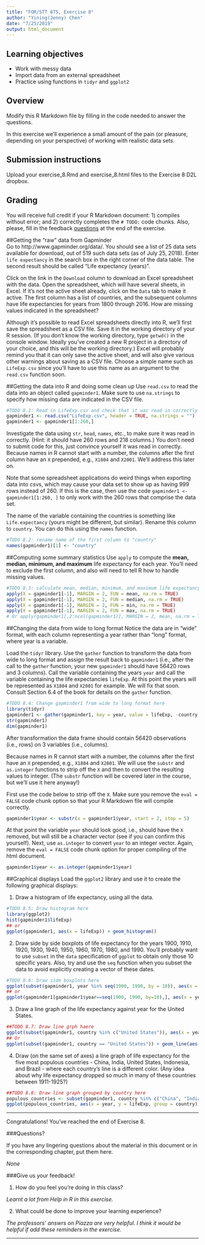 ```yaml
---
title: "FOR/STT 875, Exercise 8"
author: "Yining(Jenny) Chen"
date: "7/25/2019"
output: html_document
---
```


## Learning objectives  
  + Work with messy data
  + Import data from an external spreadsheet
  + Practice using functions in `tidyr` and `ggplot2`
  
## Overview  
Modify this R Markdown file by filling in the code needed to answer the questions.

In this exercise we'll experience a small amount of the pain (or pleasure, depending on your perspective) of working with realistic data sets. 

## Submission instructions  
Upload your exercise_8.Rmd and exercise_8.html files to the Exercise 8 D2L dropbox. 

## Grading  
You will receive full credit if your R Markdown document: 1) compiles without error; and 2) correctly completes the `# TODO:` code chunks. Also, please, fill in the feedback [questions](#questions) at the end of the exercise. 

##Getting the "raw" data from Gapminder  
Go to http://www.gapminder.org/data/. You should see a list of 25 data sets available for download, out of 519 such data sets (as of July 25, 2018). Enter `life expectancy` in the search box in the right corner of the data table. The second result should be called "Life expectancy (years)". 

Click on the link in the `Download` column to download an Excel spreadsheet with the data. Open the spreadsheet, which will have several sheets, in Excel. If it's not the active sheet already, click on the `Data` tab to make it active. The first column has a list of countries, and the subsequent columns have life expectancies for years from 1800 through 2016. How are missing values indicated in the spreadsheet?

Although it's possible to read Excel spreadsheets directly into R, we'll first save the spreadsheet as a CSV file. Save it in the working directory of your R session. (If you don't know the working directory, type `getwd()` in the console window. Ideally you've created a new R project in a directory of your choice, and this will be the working directory.) Excel will probably remind you that it can only save the active sheet, and will also give various other warnings about saving as a CSV file. Choose a simple name such as `LifeExp.csv` since you'll have to use this name as an argument to the `read.csv` function soon.

##Getting the data into R and doing some clean up
Use `read.csv` to read the data into an object called `gapminder1`. Make sure to use `na.strings` to specify how missing data are indicated in the CSV file. 

```r
#TODO 8.1: Read in LifeExp.csv and check that it was read in correctly
gapminder1 <- read.csv("LifeExp.csv", header = TRUE, na.strings = "")
gapminder1 <- gapminder1[1:260,]
```

Investigate the data using `str`, `head`, `names`, etc., to make sure it was read in correctly. (Hint: it should have 260 rows and 218 columns.) You don't need to submit code for this, just convince yourself it was read in correctly. Because names in R cannot start with a number, the columns after the first column have an `X` prepended, e.g., `X1804` and `X2001`. We'll address this later on.

Note that some spreadsheet applications do weird things when exporting data into csvs, which may cause your data set to show up as having 999 rows instead of 260. If this is the case, then use the code `gapminder1 <- gapminder1[1:260, ]` to only work with the 260 rows that comprise the data set. 

The name of the variable containing the countries is something like `Life.expectancy` (yours might be different, but similar). Rename this column to `country`. You can do this using the `names` function.

```r
#TODO 8.2: rename name of the first column to "country"
names(gapminder1)[1] <- "country"    
```

##Computing some summary statistics
Use `apply` to compute the **mean, median, minimum, and maximum** life expectancy for each year. You'll need to exclude the first column, and also will need to tell R how to handle missing values. 

```r
#TODO 8.3: calculate mean, median, minimum, and maximum life expectancy for each year here
apply(X = gapminder1[-1], MARGIN = 2, FUN = mean, na.rm = TRUE)  
apply(X = gapminder1[-1], MARGIN = 2, FUN = median, na.rm = TRUE)          
apply(X = gapminder1[-1], MARGIN = 2, FUN = min, na.rm = TRUE)      
apply(X = gapminder1[-1], MARGIN = 2, FUN = max, na.rm = TRUE)   
# Or apply(gapminder1[,2:ncol(gapminder1)], MARGIN = 2, mean, na.rm = TRUE)  
```

##Changing the data from wide to long format
Notice the data are in "wide" format, with each column representing a year rather than "long" format, where year is a variable.

Load the `tidyr` library. Use the `gather` function to transform the data from wide to long format and assign the result back to `gapminder1` (i.e., after the call to the `gather` function, your new `gapminder1` should have 56420 rows and 3 columns).  Call the variable containing the years `year` and call the variable containing the life expectancies `lifeExp`. At this point the years will be represented as `X1804` and `X2001` for example. We will fix that soon. Consult Section 6.4 of the book for details on the `gather` function. 

```r
#TODO 8.4: Change gapminder1 from wide to long format here
library(tidyr)
gapminder1 <- gather(gapminder1, key = year, value = lifeExp, -country, na.rm = FALSE, convert = FALSE)
str(gapminder1)
dim(gapminder1)
```

After transformation the data frame should contain 56420 observations (i.e., rows) on 3 variables (i.e., columns). 

Because names in R cannot start with a number, the columns after the first have an `X` prepended, e.g., `X1804` and `X2001`. We will use the `substr` and `as.integer` functions to strip off the `X` and then to convert the resulting values to integer. (The `substr` function will be covered later in the course, but we'll use it here anyway!)

First use the code below to strip off the `X`. Make sure you remove the `eval = FALSE` code chunk option so that your R Markdown file will compile correctly. 

```r
gapminder1$year <- substr(x = gapminder1$year, start = 2, stop = 5)
```

At that point the variable `year` should look good, i.e., should have the `X` removed, but will still be a character vector (see if you can confirm this yourself). Next, use `as.integer` to convert `year` to an integer vector. Again, remove the `eval = FALSE` code chunk option for proper compiling of the html document.
 
```r
gapminder1$year <- as.integer(gapminder1$year)
```
 
##Graphical displays
Load the `ggplot2` library and use it to create the following graphical displays:

1. Draw a histogram of life expectancy, using all the data.
 
```r
#TODO 8.5: Draw histogram here     
library(ggplot2)   
hist(gapminder1$lifeExp)
## or
ggplot(gapminder1, aes(x = lifeExp)) + geom_histogram()
```

2. Draw side by side boxplots of life expectancy for the years 1900, 1910, 1920, 1930, 1940, 1950, 1960, 1970, 1980, and 1990. You'll probably want to use `subset` in the `data` specification of `ggplot` to obtain only those 10 specific years. Also, try and use the `seq` function when you subset the data to avoid explicitly creating a vector of these dates.

```r
#TODO 8.6: Draw side boxplots here
ggplot(subset(gapminder1, year %in% seq(1900, 1990, by = 10)), aes(x = year, y = lifeExp)) + geom_boxplot(aes(group = year))
## or
ggplot(gapminder1[gapminder1$year==seq(1900, 1990, by=10),], aes(x = year, y = lifeExp)) + geom_boxplot(aes(group = year))
```

3. Draw a line graph of the life expectancy against year for the United States. 

```r
##TODO 8.7: Draw line grph haere
ggplot(subset(gapminder1, country %in% c("United States")), aes(x = year, y = lifeExp)) + geom_line()      
## Or   
ggplot(subset(gapminder1, country == "United States")) + geom_line(aes(x = year, y = lifeExp))
```

4. Draw (on the same set of axes) a line graph of life expectancy for the five most populous countries - China, India, United States, Indonesia, and Brazil - where each country's line is a different color. (Any idea about why life expectancy dropped so much in many of these countries between 1911-1925?)

```r
##TODO 8.8: Draw line graph grouped by country here
populous_countries <- subset(gapminder1, country %in% c("China", "India", "United States", "Indonesia", "Brazil"))   
ggplot(populous_countries, aes(x = year, y = lifeExp, group = country)) + geom_line(aes(color = country))
```

********

Congratulations! You've reached the end of Exercise 8.

###Questions?

If you have any lingering questions about the material in this document or in the corresponding chapter, put them here.

*None*


###Give us your feedback!

1.  How do you feel you're doing in this class?

*Learnt a lot from Help in R in this exercise.*

2.  What could be done to improve your learning experience?

*The professors' answrs on Piazza are very helpful. I think it would be helpful if add these reminders in the exercise.*

*********
